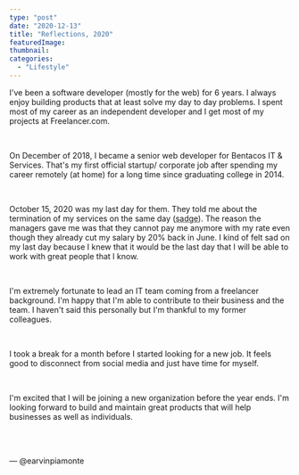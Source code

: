 ```yaml
---
type: "post"
date: "2020-12-13"
title: "Reflections, 2020"
featuredImage:
thumbnail:
categories:
  - "Lifestyle"
---
```


I've been a software developer (mostly for the web) for 6 years. I always enjoy building products that at least solve my day to day problems. I spent most of my career as an independent developer and I get most of my projects at Freelancer.com.

<br />

On December of 2018, I became a senior web developer for Bentacos IT & Services. That's my first official startup/ corporate job after spending my career remotely (at home) for a long time since graduating college in 2014.

<br />

October 15, 2020 was my last day for them. They told me about the termination of my services on the same day (<abbr title="An emote on Twitch depicting a flattened version of Pepe the Frog with a sad, disappointed expression">sadge</abbr>). The reason the managers gave me was that they cannot pay me anymore with my rate even though they already cut my salary by 20% back in June. I kind of felt sad on my last day because I knew that it would be the last day that I will be able to work with great people that I know.

<br />

I'm extremely fortunate to lead an IT team coming from a freelancer background. I'm happy that I'm able to contribute to their business and the team. I haven't said this personally but I'm thankful to my former colleagues.

<br />

I took a break for a month before I started looking for a new job. It feels good to disconnect from social media and just have time for myself.

<br />

I'm excited that I will be joining a new organization before the year ends. I'm looking forward to build and maintain great products that will help businesses as well as individuals.

<br />
<br />

&mdash; @earvinpiamonte

